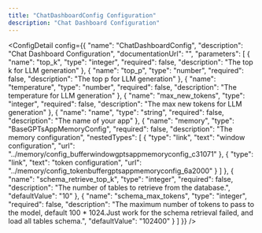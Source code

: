 ```yaml
---
title: "ChatDashboardConfig Configuration"
description: "Chat Dashboard Configuration"
---
```



<ConfigDetail config={{
  "name": "ChatDashboardConfig",
  "description": "Chat Dashboard Configuration",
  "documentationUrl": "",
  "parameters": [
    {
      "name": "top_k",
      "type": "integer",
      "required": false,
      "description": "The top k for LLM generation"
    },
    {
      "name": "top_p",
      "type": "number",
      "required": false,
      "description": "The top p for LLM generation"
    },
    {
      "name": "temperature",
      "type": "number",
      "required": false,
      "description": "The temperature for LLM generation"
    },
    {
      "name": "max_new_tokens",
      "type": "integer",
      "required": false,
      "description": "The max new tokens for LLM generation"
    },
    {
      "name": "name",
      "type": "string",
      "required": false,
      "description": "The name of your app"
    },
    {
      "name": "memory",
      "type": "BaseGPTsAppMemoryConfig",
      "required": false,
      "description": "The memory configuration",
      "nestedTypes": [
        {
          "type": "link",
          "text": "window configuration",
          "url": "../memory/config_bufferwindowgptsappmemoryconfig_c31071"
        },
        {
          "type": "link",
          "text": "token configuration",
          "url": "../memory/config_tokenbuffergptsappmemoryconfig_6a2000"
        }
      ]
    },
    {
      "name": "schema_retrieve_top_k",
      "type": "integer",
      "required": false,
      "description": "The number of tables to retrieve from the database.",
      "defaultValue": "10"
    },
    {
      "name": "schema_max_tokens",
      "type": "integer",
      "required": false,
      "description": "The maximum number of tokens to pass to the model, default 100 * 1024.Just work for the schema retrieval failed, and load all tables schema.",
      "defaultValue": "102400"
    }
  ]
}} />

